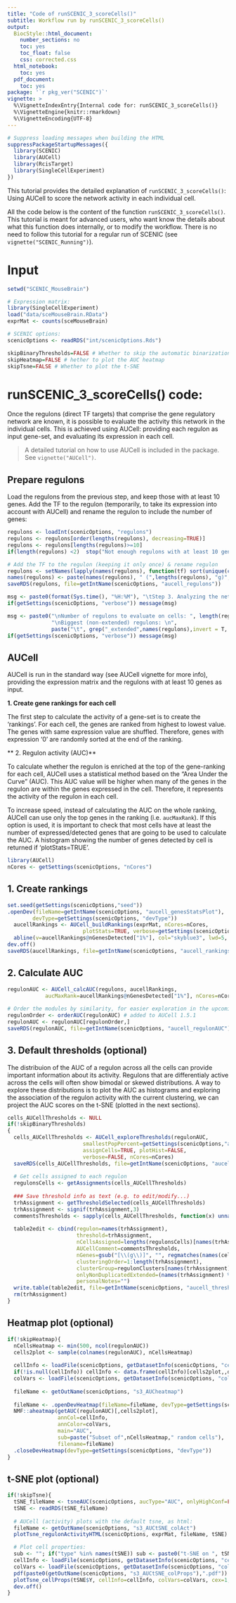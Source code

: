 ```yaml
---
title: "Code of runSCENIC_3_scoreCells()"
subtitle: Workflow run by runSCENIC_3_scoreCells() 
output:
  BiocStyle::html_document:
    number_sections: no
    toc: yes
    toc_float: false
    css: corrected.css
  html_notebook:
    toc: yes
  pdf_document:
    toc: yes
package: '`r pkg_ver("SCENIC")`'
vignette: >
  %\VignetteIndexEntry{Internal code for: runSCENIC_3_scoreCells()} 
  %\VignetteEngine{knitr::rmarkdown} 
  %\VignetteEncoding{UTF-8}
---
```


```r
# Suppress loading messages when building the HTML
suppressPackageStartupMessages({
  library(SCENIC)
  library(AUCell)
  library(RcisTarget)
  library(SingleCellExperiment)
})
```

This tutorial provides the detailed explanation of `runSCENIC_3_scoreCells()`: Using AUCell to score the network activity in each individual cell.

All the code below is the content of the function `runSCENIC_3_scoreCells()`. This tutorial is meant for advanced users, who want know the details about what this function does internally, or to modify the workflow. There is no need to follow this tutorial for a regular run of SCENIC (see `vignette("SCENIC_Running")`).


# Input

```r
setwd("SCENIC_MouseBrain")

# Expression matrix:
library(SingleCellExperiment)
load("data/sceMouseBrain.RData")
exprMat <- counts(sceMouseBrain)

# SCENIC options:
scenicOptions <- readRDS("int/scenicOptions.Rds")

skipBinaryThresholds=FALSE # Whether to skip the automatic binarization step
skipHeatmap=FALSE # hether to plot the AUC heatmap
skipTsne=FALSE # Whether to plot the t-SNE
```

# runSCENIC_3_scoreCells() code:

Once the regulons (direct TF targets) that comprise the gene regulatory network are known, it is possible to evaluate the activity this network in the individual cells. This is achieved using AUCell: providing each regulon as input gene-set, and evaluating its expression in each cell.

> A detailed tutorial on how to use AUCell is included in the package. See `vignette("AUCell")`.

## Prepare regulons

Load the regulons from the previous step, and keep those with at least 10 genes.
Add the TF to the regulon (temporarily, to take its expression into account with AUCell) 
and rename the regulon to include the number of genes:

```r
regulons <- loadInt(scenicOptions, "regulons")
regulons <- regulons[order(lengths(regulons), decreasing=TRUE)]
regulons <- regulons[lengths(regulons)>=10]
if(length(regulons) <2)  stop("Not enough regulons with at least 10 genes.")

# Add the TF to the regulon (keeping it only once) & rename regulon
regulons <- setNames(lapply(names(regulons), function(tf) sort(unique(c(gsub("_extended", "", tf), regulons[[tf]])))), names(regulons))
names(regulons) <- paste(names(regulons), " (",lengths(regulons), "g)", sep="")
saveRDS(regulons, file=getIntName(scenicOptions, "aucell_regulons"))

msg <- paste0(format(Sys.time(), "%H:%M"), "\tStep 3. Analyzing the network activity in each individual cell")
if(getSettings(scenicOptions, "verbose")) message(msg)

msg <- paste0("\nNumber of regulons to evaluate on cells: ", length(regulons),
              "\nBiggest (non-extended) regulons: \n",
              paste("\t", grep("_extended",names(regulons),invert = T, value = T)[1:10], collapse="\n")) # TODO maxlen?
if(getSettings(scenicOptions, "verbose")) message(msg)
```
## AUCell

AUCell is run in the standard way (see AUCell vignette for more info), providing the expression matrix and the regulons with at least 10 genes as input. 

**1. Create gene rankings for each cell**

The first step to calculate the activity of a gene-set is to create the 'rankings'. For each cell, the genes are ranked from highest to lowest value. The genes with same expression value are shuffled. Therefore, genes with expression '0' are randomly sorted at the end of the ranking. 

** 2. Regulon activity (AUC)**

To calculate whether the regulon is enriched at the top of the gene-ranking for each cell, AUCell uses a statistical method based on the "Area Under the Curve" (AUC). This AUC value will be higher when many of the genes in the regulon are within the genes expressed in the cell. Therefore, it represents the activity of the regulon in each cell.

To increase speed, instead of calculating the AUC on the whole ranking, AUCell can use only the top genes in the ranking (i.e. `aucMaxRank`). If this option is used, it is important to check that most cells have at least the number of expressed/detected genes that are going to be used to calculate the AUC. A histogram showing the number of genes detected by cell is returned if 'plotStats=TRUE'.

```r
library(AUCell)
nCores <- getSettings(scenicOptions, "nCores")
```

## 1. Create rankings
```r
set.seed(getSettings(scenicOptions,"seed"))
.openDev(fileName=getIntName(scenicOptions, "aucell_genesStatsPlot"), 
        devType=getSettings(scenicOptions, "devType"))
  aucellRankings <- AUCell_buildRankings(exprMat, nCores=nCores, 
                        plotStats=TRUE, verbose=getSettings(scenicOptions, "verbose"))
  abline(v=aucellRankings@nGenesDetected["1%"], col="skyblue3", lwd=5, lty=3) #TODO check if similar to previous version
dev.off()
saveRDS(aucellRankings, file=getIntName(scenicOptions, "aucell_rankings"))
```

## 2. Calculate AUC
```r
regulonAUC <- AUCell_calcAUC(regulons, aucellRankings, 
            aucMaxRank=aucellRankings@nGenesDetected["1%"], nCores=nCores)
  
# Order the modules by similarity, for easier exploration in the upcoming steps & save
regulonOrder <- orderAUC(regulonAUC) # added to AUCell 1.5.1
regulonAUC <- regulonAUC[regulonOrder,]
saveRDS(regulonAUC, file=getIntName(scenicOptions, "aucell_regulonAUC"))
```

## 3. Default thresholds (optional)

The distribuion of the AUC of a regulon across all the cells can provide important information about its activity. Regulons that are differentialy active across the cells will often show bimodal or skewed distributions. A way to explore these distributions is to plot the AUC as histograms and exploring the association of the regulon activity with the current clustering, we can project the AUC scores on the t-SNE (plotted in the next sections). 

```r
cells_AUCellThresholds <- NULL
if(!skipBinaryThresholds)
{
  cells_AUCellThresholds <- AUCell_exploreThresholds(regulonAUC, 
                        smallestPopPercent=getSettings(scenicOptions,"aucell/smallestPopPercent"),
                        assignCells=TRUE, plotHist=FALSE, 
                        verbose=FALSE, nCores=nCores)
  saveRDS(cells_AUCellThresholds, file=getIntName(scenicOptions, "aucell_thresholds"))
  
  # Get cells assigned to each regulon
  regulonsCells <- getAssignments(cells_AUCellThresholds)
  
  ### Save threshold info as text (e.g. to edit/modify...)
  trhAssignment <- getThresholdSelected(cells_AUCellThresholds)
  trhAssignment <- signif(trhAssignment,3)
  commentsThresholds <- sapply(cells_AUCellThresholds, function(x) unname(x$aucThr$comment))
  
  table2edit <- cbind(regulon=names(trhAssignment),
                      threshold=trhAssignment,
                      nCellsAssigned=lengths(regulonsCells)[names(trhAssignment)],
                      AUCellComment=commentsThresholds,
                      nGenes=gsub("[\\(g\\)]", "", regmatches(names(cells_AUCellThresholds), gregexpr("\\(.*?\\)", names(cells_AUCellThresholds)))),
                      clusteringOrder=1:length(trhAssignment),
                      clusterGroup=regulonClusters[names(trhAssignment)],
                      onlyNonDuplicatedExtended=(names(trhAssignment) %in% onlyNonDuplicatedExtended(names(trhAssignment))),
                      personalNotes="")
  write.table(table2edit, file=getIntName(scenicOptions, "aucell_thresholdsTxt"), row.names=F, quote=F, sep="\t")
  rm(trhAssignment)
}
```

## Heatmap plot (optional)
```r
if(!skipHeatmap){
  nCellsHeatmap <- min(500, ncol(regulonAUC))
  cells2plot <- sample(colnames(regulonAUC), nCellsHeatmap)
  
  cellInfo <- loadFile(scenicOptions, getDatasetInfo(scenicOptions, "cellInfo"), ifNotExists="null")   #TODO check if exists, if not... create/ignore?
  if(!is.null(cellInfo)) cellInfo <- data.frame(cellInfo)[cells2plot,,drop=F]
  colVars <- loadFile(scenicOptions, getDatasetInfo(scenicOptions, "colVars"), ifNotExists="null")
  
  fileName <- getOutName(scenicOptions, "s3_AUCheatmap")
  
  fileName <- .openDevHeatmap(fileName=fileName, devType=getSettings(scenicOptions, "devType"))
  NMF::aheatmap(getAUC(regulonAUC)[,cells2plot],
                annCol=cellInfo,
                annColor=colVars,
                main="AUC",
                sub=paste("Subset of",nCellsHeatmap," random cells"),
                filename=fileName)
  .closeDevHeatmap(devType=getSettings(scenicOptions, "devType"))
}
```

## t-SNE plot (optional)
```r
if(!skipTsne){
  tSNE_fileName <- tsneAUC(scenicOptions, aucType="AUC", onlyHighConf=FALSE) # default: nPcs, perpl, seed, tsne prefix
  tSNE <- readRDS(tSNE_fileName)
  
  # AUCell (activity) plots with the default tsne, as html: 
  fileName <- getOutName(scenicOptions, "s3_AUCtSNE_colAct")
  plotTsne_regulonActivityHTML(scenicOptions, exprMat, fileName, tSNE) #open the resulting html locally

  # Plot cell properties:
  sub <- ""; if("type" %in% names(tSNE)) sub <- paste0("t-SNE on ", tSNE$type)
  cellInfo <- loadFile(scenicOptions, getDatasetInfo(scenicOptions, "cellInfo"), ifNotExists="null") 
  colVars <- loadFile(scenicOptions, getDatasetInfo(scenicOptions, "colVars"), ifNotExists="null")
  pdf(paste0(getOutName(scenicOptions, "s3_AUCtSNE_colProps"),".pdf"))
  plotTsne_cellProps(tSNE$Y, cellInfo=cellInfo, colVars=colVars, cex=1, sub=sub)
  dev.off()
}
```
